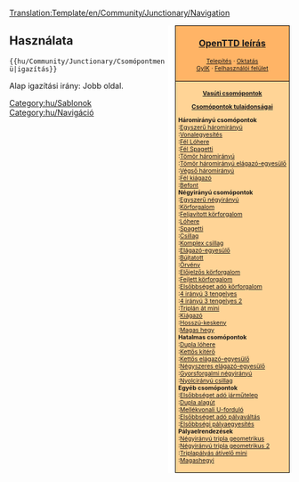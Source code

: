 <noinclude>[[Translation:Template/en/Community/Junctionary/Navigation]]</noinclude><noinclude></noinclude><div style="float:right; padding-left:12px; background:#ffffff;">
<div style="border:1px solid #000000; background:#ffb466; padding:5px; -moz-border-radius-topleft:5px; -moz-border-radius-topright:5px; font-size: 12pt;">
<center><strong><font size="3">[[hu/Manual/Main Page|OpenTTD leírás]]</font></strong></center>
<div style="font-size: 8pt; text-align: center;">
[[hu/Manual/Telepítés|Telepítés]] &middot; 
[[hu/Manual/Tutorial/Main Page|Oktatás]]<br />
[[hu/Archive/Community/FAQ|GyIK]] &middot; 
[[hu/Manual/Felhasználói felület|Felhasználói felület]]
</div>
</div>
<div style="border:1px solid black; border-top-width: 0px; background:#ffd496; padding:5px; -moz-border-radius-bottomleft:5px; -moz-border-radius-bottomright:8px; font-size: 8pt;">

<center>'''[[hu/Community/Junctionary/Main Page|Vasúti csomópontok]]'''</center>
<center>'''[[hu/Community/Junctionary/Csomópontok tulajdonságai|Csomópontok tulajdonságai]]'''</center>

'''Háromirányú csomópontok'''<br>
:[[hu/Community/Junctionary/Csomópont/Egyszerű háromirányú|Egyszerű háromirányú]]<br>
:[[hu/Community/Junctionary/Csomópont/Vonalegyesítés|Vonalegyesítés]]<br>
:[[hu/Community/Junctionary/Csomópont/Fél lóhere|Fél Lóhere]]<br>
:[[hu/Community/Junctionary/Csomópont/Fél spagetti|Fél Spagetti]]<br>
:[[hu/Community/Junctionary/Csomópont/Tömör háromirányú|Tömör háromirányú]]<br>
:[[hu/Community/Junctionary/Csomópont/Tömör háromirányú elágazó-egyesülő|Tömör háromirányú elágazó-egyesülő]]<br>
:[[hu/Community/Junctionary/Csomópont/Végső háromirányú|Végső háromirányú]]<br>
:[[hu/Community/Junctionary/Csomópont/Fél kiágazó|Fél kiágazó]]<br>
:[[hu/Community/Junctionary/Csomópont/Befont|Befont]]<br>

'''Négyirányú csomópontok'''<br>
:[[hu/Community/Junctionary/Csomópont/Egyszerű négyirányú|Egyszerű négyirányú]]<br>
:[[hu/Community/Junctionary/Csomópont/Körforgalom|Körforgalom]]<br>
:[[hu/Community/Junctionary/Csomópont/Feljavított körforgalom|Feljavított körforgalom]]<br>
:[[hu/Community/Junctionary/Csomópont/Lóhere|Lóhere]]<br>
:[[hu/Community/Junctionary/Csomópont/Spagetti|Spagetti]]<br>
:[[hu/Community/Junctionary/Csomópont/Csillag|Csillag]]<br>
:[[hu/Community/Junctionary/Csomópont/Komplex csillag|Komplex csillag]]<br>
:[[hu/Community/Junctionary/Csomópont/Elágazó-egyesülő|Elágazó-egyesülő]]<br>
:[[hu/Community/Junctionary/Csomópont/Bújtatott|Bújtatott]]<br>
:[[hu/Csomópont/Örvény|Örvény]]<br>
:[[hu/Community/Junctionary/Csomópont/Előjelzős körforgalom|Előjelzős körforgalom]]<br>
:[[hu/Community/Junctionary/Csomópont/Fejlett körforgalom|Fejlett körforgalom]]<br>
:[[hu/Community/Junctionary/Csomópont/Elsőbbséget adó körforgalom|Elsőbbséget adó körforgalom]]<br>
:[[hu/Csomópont/Négyirányú 3 tengelyes|4 irányú 3 tengelyes]]<br>
:[[hu/Csomópont/Négyirányú 3 tengelyes 2|4 irányú 3 tengelyes 2]]<br>
:[[hu/Csomópont/Triplán át mini|Triplán át mini]]<br>
:[[hu/Community/Junctionary/Csomópont/Kiágazó|Kiágazó]]<br>
:[[hu/Community/Junctionary/Csomópont/Hosszú-keskeny|Hosszú-keskeny]]<br>
:[[hu/Csomópont/Magas hegy|Magas hegy]]<br>

'''Hatalmas csomópontok'''<br>
:[[hu/Community/Junctionary/Csomópont/Dupla lóhere|Dupla lóhere]]<br>
:[[hu/Csomópont/Kettős kitérő|Kettős kitérő]]<br>
:[[hu/Community/Junctionary/Csomópont/Kettős elágazó-egyesülő|Kettős elágazó-egyesülő]]<br>
:[[hu/Community/Junctionary/Csomópont/Négyszeres elágazó-egyesülő|Négyszeres elágazó-egyesülő]]<br>
:[[hu/Community/Junctionary/Csomópont/Gyorsforgalmi négyirányú|Gyorsforgalmi négyirányú]]<br>
:[[hu/Community/Junctionary/Csomópont/Nyolcirányú csillag|Nyolcirányú csillag]]<br>

'''Egyéb csomópontok'''<br>
:[[hu/Manual/Vasúti járműtelep építése#halado-jarmutelep-konfiguraciok|Elsőbbséget adó járműtelep]]<br>
:[[hu/Community/Junctionary/Csomópont/Dupla alagút|Dupla alagút]]<br>
:[[hu/Community/Junctionary/Csomópont/Mellékvonali U-forduló|Mellékvonali U-forduló]]<br>
:[[hu/Community/Junctionary/Csomópont/Elsőbbséget adó pályaváltás|Elsőbbséget adó pályaváltás]]<br>
:[[hu/Community/Junctionary/Csomópont/Elsőbbségi pályaegyesítés|Elsőbbségi pályaegyesítés]]<br>

'''Pályaelrendezések'''<br>
:[[hu/Community/Junctionary/Csomópont/Négyirányú tripla geometrikus|Négyirányú tripla geometrikus]]<br>
:[[hu/Community/Junctionary/Csomópont/Négyirányú tripla geometrikus 2|Négyirányú tripla geometrikus 2]]<br>
:[[hu/Community/Junctionary/Csomópont/Triplapályás átívelő mini|Triplapályás átívelő mini]]<br>
:[[hu/Community/Junctionary/Csomópont/Magashegyi|Magashegyi]]<br>
</div>
</div>
<noinclude>


==Használata==
<code><nowiki>{{hu/Community/Junctionary/Csomópontmenü|igazítás}}</nowiki></code>

Alap igazítási irány: Jobb oldal.
[[Category:hu/Sablonok]][[Category:hu/Navigáció]]
</noinclude>